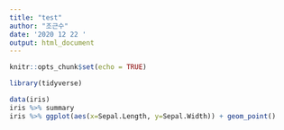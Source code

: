 ```yaml
---
title: "test"
author: "조근수"
date: '2020 12 22 '
output: html_document
---
```


```r
knitr::opts_chunk$set(echo = TRUE)
```


```r
library(tidyverse)

data(iris)
iris %>% summary
iris %>% ggplot(aes(x=Sepal.Length, y=Sepal.Width)) + geom_point()
```

